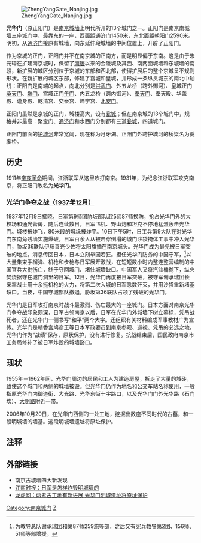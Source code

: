 [[File:ZhengYangGate_Nanjing.jpg|thumb]]

'''光华门'''（原正阳门）是[[南京城墙|南京城墙]]上明代所开的13个城门之一。正阳门是南京南城墙三座城门中，最靠东的一座，西面距[[通济门|通济门]]1450米，东北面距[[中山门_(南京)|朝阳门]]2590米。明初，从[[通济门|通济门]]接原有城墙，向东延伸段城墙的中间位置上，开辟了正阳门。

作为京城的正门，正阳门并不在南京城的正南方，而是明显偏于东南。这是由于朱元璋在扩建南京城时，保留了[[南唐|南唐]]以来的金陵城及其西、南两面城墙和东城墙的南段，新扩展的城区分别位于京城的东部和西北部，使得扩展后的整个京城呈不规则形状。在新扩展的城区东部，修建了宫城和皇城，并形成一条纵贯城东的南北中轴线：正阳门是南端的起点，向北分别是[[洪武门|洪武门]]、外五龙桥（跨外御河）、皇城正门[[承天门|承天门]]、[[端门|端门]]、宫城正门[[午门_(南京)|午门]]、内五龙桥（跨内御河）、[[奉天门|奉天门]]、奉天殿、华盖殿、谨身殿、乾清宫、交泰宫、坤宁宫、[[北安门|北安门]]。

正阳门虽然是京城的正门，城楼高大，设有[[瓮城|瓮城]]；但在南京城的13个城门中，规格并非最高：聚宝门、[[通济门|通济门]]和水西门分别都有三道[[瓮城|瓮城]]，四道城门。

正阳门前面的[[护城河|护城河]]非常宽阔，现在称为月牙湖。正阳门外跨护城河的桥梁名为夔脚桥。

== 历史 ==
1911年[[辛亥革命|辛亥革命]]期间，江浙联军从这里攻打南京。1931年，为纪念江浙联军攻克南京，将正阳门改名为'''光华门'''。

=== [[南京保衛戰|光华门争夺之战（1937年12月）]] === 
1937年12月9日拂晓，日军第9师团胁坂部队趁5师87师换防，抢占光华门外的大校场和通光营房，随后连续数日，日军飞机、野山炮和坦克不停地猛烈轰击光华门。城楼被炸飞，80米段的城垛被炸平。10日下午5时，日工兵第9大队在对光华门东南角残墙实施爆破，日军百余人从被击穿倒塌的城门沙袋掩体工事中冲入光华门，胁坂36联队伊藤善光少佐将太阳旗插在南京城头。光华门成为最先被日军突破的地点。消息传回日本，日本立刻举国若狂。担任光华门防务的中国守军，<ref>为教导总队谢承瑞团和第87师259旅等部，之后又有宪兵教导第2团、156师、51师等部增援。</ref>以大量集束手榴弹、机枪和步枪与日军展开激战，在短短数小时内整连整营编制的中国官兵大批伤亡，终于夺回城门、堵住城墙缺口。中国军人又将汽油桶抛下，纵火焚烧据守在城门洞里的日军。12日，光华门再度被日军突破，被守军谢承瑞团长亲率战士用十余挺机枪的火力，将第二次入城的日军悉数歼灭，并用沙袋重新堵塞缺口。当夜，中国守城部队撤退，胁坂第36联队占领了残破的光华门。

光华门是日军攻打南京时战斗最激烈、伤亡最大的一座城门。日本方面对南京光华门争夺战印象颇深，日军占领南京以后，日军在光华门外城墙下树立墓标，凭吊战死者，还在光华门一侧书写“和平”两个大字。还组织有关材料编成军事教材广为宣传。光华门是朝香宫鸠彦王等日本军政要员到南京参观、巡视、凭吊的必选之地。光华门作为“战绩”保存，原状保护，没有进行修复。抗战结束后，国民政府南京市工务局修补了被日军炸毁的城墙豁口。

== 现状 ==

1955年－1962年间，光华门周边的居民和工人为建造房屋，拆走了大量的城砖，致使这个城门和两侧的城墙被毁。但光华门仍作为地名和公交车站名称使用，一般指原光华门内御道街、大光路、光华东街十字路口，以及光华门门外光华路（石门坎）、[[大明路_(南京市)|大明路]]附近一带。

2006年10月20日，在光华门西侧的一处工地，挖掘出数座不同时代的古墓，和一段明城墙的墙基。这段明城墙遗址将原址保护。

==注释==
<references />

== 外部链接 ==
*南京古城墙四大新发现
*[http://www.people.com.cn/GB/paper447/10855/985889.html 江南时报：日军是怎样炸毁明城墙的]{{Wayback|url=http://www.people.com.cn/GB/paper447/10855/985889.html |date=20070312112604 }}
*[https://web.archive.org/web/20070311131355/http://tour.longhoo.net/hotnews/nanjing/userobject1ai561442.html 龙虎网：两考古工地有新进展 光华门明城遗址将原址保护]

{{南京城门}}

[[Category:南京城门|Category:南京城门]]
[[Category:南京城门|Z]]
